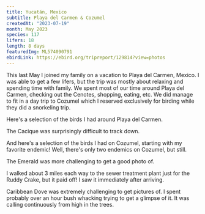 ```yaml
---
title: Yucatán, Mexico
subtitle: Playa del Carmen & Cozumel
createdAt: "2023-07-19"
month: May 2023
species: 117
lifers: 18
length: 8 days
featuredImg: ML574090791
ebirdLink: https://ebird.org/tripreport/129814?view=photos
---
```


This last May I joined my family on a vacation to Playa del Carmen, Mexico. I was able to get a few lifers, but the trip was mostly about relaxing and spending time with family. We spent most of our time around Playa del Carmen, checking out the Cenotes, shopping, eating, etc. We did manage to fit in a day trip to Cozumel which I reserved exclusively for birding while they did a snorkeling trip.

Here's a selection of the birds I had around Playa del Carmen.

<EbirdImage id="ML573204391" species="White-bellied Emerald" />
<EbirdImage id="ML573740711" species="Northern Bentbill" lifer />
<EbirdImage id="ML573740501" species="Mangrove Vireo" lifer />
<EbirdImage id="ML573740421" species="Spot-breasted Wren" lifer />
<EbirdImage id="ML573187551" species="Turquoise-browed Motmot" />

The Cacique was surprisingly difficult to track down.

<EbirdImage id="ML573698511" species="Yellow-billed Cacique" lifer />
<EbirdImage id="ML574090791" species="Yucatan Jay" />
<EbirdImage id="ML573174571" species="Ferruginous Pygmy-Owl" />

And here's a selection of the birds I had on Cozumel, starting with my favorite endemic! Well, there's only two endemics on Cozumel, but still.

<EbirdImage id="ML573723081" species="Cozumel Vire" lifer />

The Emerald was more challenging to get a good photo of.

<EbirdImage id="ML573705081" species="Cozumel Emerald" lifer />

I walked about 3 miles each way to the sewer treatment plant just for the Ruddy Crake, but it paid off! I saw it immediately after arriving.

<EbirdImage id="ML573711081" species="Ruddy Crake" lifer />

Caribbean Dove was extremely challenging to get pictures of. I spent probably over an hour bush whacking trying to get a glimpse of it. It was calling continuously from high in the trees.

<EbirdImage id="ML573724471" species="Caribbean Dove" lifer />
<EbirdImage id="ML573723291" species="Yucatan Vireo" lifer />
<EbirdImage id="ML573704791" species="Black Catbird" />
